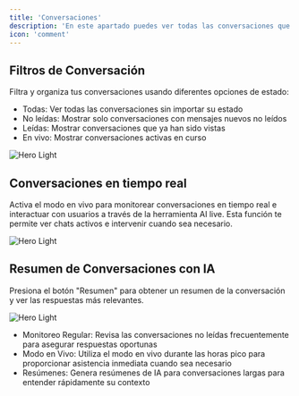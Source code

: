 ```yaml
---
title: 'Conversaciones'
description: 'En este apartado puedes ver todas las conversaciones que ha tenido tu chatbot, gestionarlas y hablar con tus usuarios'
icon: 'comment'
---
```


## Filtros de Conversación

Filtra y organiza tus conversaciones usando diferentes opciones de estado:

- Todas: Ver todas las conversaciones sin importar su estado
- No leídas: Mostrar solo conversaciones con mensajes nuevos no leídos
- Leídas: Mostrar conversaciones que ya han sido vistas
- En vivo: Mostrar conversaciones activas en curso

<Frame>
  <img src="/images/hero-light.svg" alt="Hero Light" />
</Frame>


## Conversaciones en tiempo real

Activa el modo en vivo para monitorear conversaciones en tiempo real e interactuar con usuarios a través de la herramienta AI live. Esta función te permite ver chats activos e intervenir cuando sea necesario.

<Frame>
  <img src="/images/hero-light.svg" alt="Hero Light" />
</Frame>

## Resumen de Conversaciones con IA

Presiona el botón "Resumen" para obtener un resumen de la conversación y ver las respuestas más relevantes.

<Frame>
  <img src="/images/hero-light.svg" alt="Hero Light" />
</Frame>

<Accordion title="Mejores prácticas">

- Monitoreo Regular: Revisa las conversaciones no leídas frecuentemente para asegurar respuestas oportunas
- Modo en Vivo: Utiliza el modo en vivo durante las horas pico para proporcionar asistencia inmediata cuando sea necesario
- Resúmenes: Genera resúmenes de IA para conversaciones largas para entender rápidamente su contexto
</Accordion>

